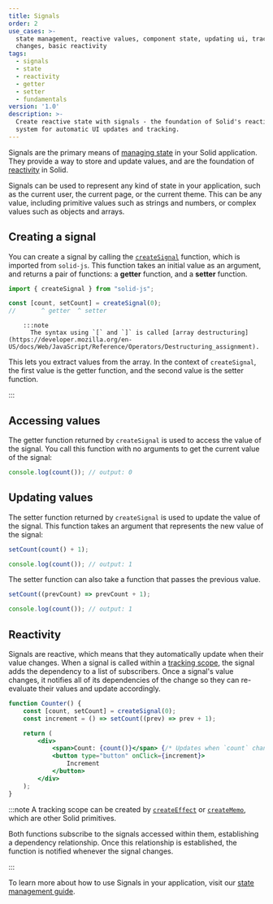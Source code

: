 ```yaml
---
title: Signals
order: 2
use_cases: >-
  state management, reactive values, component state, updating ui, tracking
  changes, basic reactivity
tags:
  - signals
  - state
  - reactivity
  - getter
  - setter
  - fundamentals
version: '1.0'
description: >-
  Create reactive state with signals - the foundation of Solid's reactivity
  system for automatic UI updates and tracking.
---
```


Signals are the primary means of [managing state](/concepts/intro-to-reactivity#state-management) in your Solid application.
They provide a way to store and update values, and are the foundation of [reactivity](/concepts/intro-to-reactivity) in Solid.

Signals can be used to represent any kind of state in your application, such as the current user, the current page, or the current theme.
This can be any value, including primitive values such as strings and numbers, or complex values such as objects and arrays.

## Creating a signal

You can create a signal by calling the [`createSignal`](/reference/basic-reactivity/create-signal) function, which is imported from `solid-js`.
This function takes an initial value as an argument, and returns a pair of functions: a **getter** function, and a **setter** function.

```jsx
import { createSignal } from "solid-js";

const [count, setCount] = createSignal(0);
//       ^ getter  ^ setter
```

    	:::note
    	  The syntax using `[` and `]` is called [array destructuring](https://developer.mozilla.org/en-US/docs/Web/JavaScript/Reference/Operators/Destructuring_assignment).

This lets you extract values from the array.
In the context of `createSignal`, the first value is the getter function, and the second value is the setter function.

:::

## Accessing values

The getter function returned by `createSignal` is used to access the value of the signal.
You call this function with no arguments to get the current value of the signal:

```jsx
console.log(count()); // output: 0
```

## Updating values

The setter function returned by `createSignal` is used to update the value of the signal.
This function takes an argument that represents the new value of the signal:

```jsx
setCount(count() + 1);

console.log(count()); // output: 1
```

The setter function can also take a function that passes the previous value.

```jsx
setCount((prevCount) => prevCount + 1);

console.log(count()); // output: 1
```

## Reactivity

Signals are reactive, which means that they automatically update when their value changes.
When a signal is called within a [tracking scope](/concepts/intro-to-reactivity#tracking-changes), the signal adds the dependency to a list of subscribers.
Once a signal's value changes, it notifies all of its dependencies of the change so they can re-evaluate their values and update accordingly.

```jsx
function Counter() {
	const [count, setCount] = createSignal(0);
	const increment = () => setCount((prev) => prev + 1);

	return (
		<div>
			<span>Count: {count()}</span> {/* Updates when `count` changes */}
			<button type="button" onClick={increment}>
				Increment
			</button>
		</div>
	);
}
```

:::note
A tracking scope can be created by [`createEffect`](/reference/basic-reactivity/create-effect)  or [`createMemo`](/reference/basic-reactivity/create-memo), which are other Solid primitives.

Both functions subscribe to the signals accessed within them, establishing a dependency relationship.
Once this relationship is established, the function is notified whenever the signal changes.

:::

To learn more about how to use Signals in your application, visit our [state management guide](/guides/state-management).
